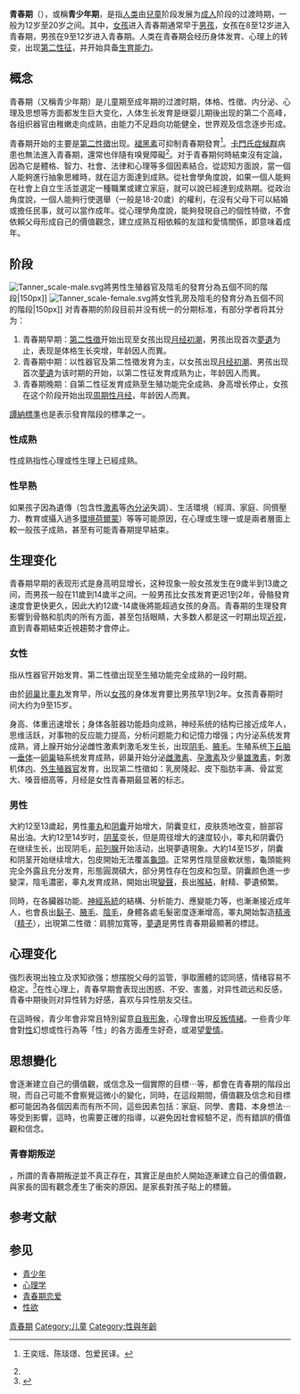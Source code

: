 {{human growth and development}}
{{expert|time=2014-01-19T11:32:04+00:00}}
{{medical}}
{{otheruses|subject=生物学人体发育第二个高峰期之青春期|other='''青春期'''的其他含义}}

'''青春期'''（{{lang-en|Puberty}}），或稱'''青少年期'''，是指[[人类|人类]]由[[兒童|兒童]]阶段发展为[[成人|成人]]阶段的过渡時期，一般为12岁至20岁之间。其中，[[女孩|女孩]]进入青春期通常早于[[男孩|男孩]]，女孩在8至12岁进入青春期，男孩在9至12岁进入青春期。人类在青春期会经历身体发育、心理上的转变，出现[[第二性征|第二性征]]，并开始具备[[生育能力|生育能力]]。

== 概念 ==
青春期（又稱青少年期）是儿童期至成年期的过渡时期，体格、性徵、内分泌、心理及思想等方面都发生巨大变化，人体生长发育是继婴儿期後出现的第二个高峰，各组织器官由稚嫩走向成熟，由能力不足趋向功能健全，世界观及信念逐步形成。

青春期开始的主要是[[第二性徵|第二性徵]]出现。[[褪黑素|褪黑素]]可抑制青春期發育<ref name="我即我脑">{{cite book |title = {{link-nl|我即我脑|Wij zijn ons brein}}：从子宫中孕育，于阿尔茨海默综合症中消亡 |publisher=中国人民大学出版社 |author = {{link-nl|迪克·斯瓦伯|Dick Swaab}} |year=2011 |location=北京}} 王奕瑶、陈琰璟、包爱民译。</ref>。[[卡門氏症候群|卡門氏症候群]]病患也無法進入青春期，還常也伴隨有嗅覺障礙<ref name="我即我脑" />。对于青春期何時結束沒有定論，因為它是體格、智力、社會、法律和心理等多個因素結合。從認知方面說，當一個人能夠進行抽象思維時，就在這方面達到成熟。從社會學角度說，如果一個人能夠在社會上自立生活並選定一種職業或建立家庭，就可以說已經達到成熟期。從政治角度說，一個人能夠行使選舉（一般是18-20歲）的權利，在沒有父母下可以結婚或擔任民事，就可以當作成年。從心理學角度說，能夠發現自己的個性特徵，不會依賴父母形成自己的價值觀念，建立成熟互相依賴的友誼和愛情關係，即意味着成年。

== 阶段==
[[File:Tanner_scale-male.svg|thumb]]將男性生殖器官及陰毛的發育分為五個不同的階段|150px]]
[[File:Tanner_scale-female.svg|thumb]]將女性乳房及陰毛的發育分為五個不同的階段|150px]]
对青春期的阶段目前并没有统一的分期标准，有部分学者将其分为：
# 青春期早期：[[第二性徵|第二性徵]]开始出现至女孩出现[[初潮|月经初潮]]，男孩出现首次[[遗精|夢遺]]为止，表现是体格生长突增，年龄因人而異。
# 青春期中期：以性器官及第二性徵发育为主，以女孩出现[[初潮|月经初潮]]、男孩出现首次[[遗精|夢遺]]为该时期的开始，以第二性征发育成熟为止，年龄因人而異。
# 青春期晚期：自第二性征发育成熟至生殖功能完全成熟、身高增长停止，女孩在这个阶段开始出现[[月经|周期性月经]]，年龄因人而異。

[[譚納標準|譚納標準]]也是表示發育階段的標準之一。

===性成熟===
性成熟指性心理或性生理上已經成熟。

===性早熟===
如果孩子因為遺傳（包含性[[激素|激素]]等[[內分泌|內分泌]]失調）、生活環境（經濟、家庭、同儕壓力、教育或攝入過多[[環境荷爾蒙|環境荷爾蒙]]）等等可能原因，在心理或生理一或是兩者層面上較一般孩子成熟，甚至有可能青春期提早結束。

== 生理变化 ==
青春期早期的表现形式是身高明显增长，这种现象一般女孩发生在9歲半到13歲之间，而男孩一般在11歲到14歲半之间。一般男孩比女孩发育更迟1到2年，骨骼發育速度會更快更久，因此大約12歲-14歲後將能超過女孩的身高。青春期的生理發育影響到骨骼和肌肉的所有方面，甚至包括眼睛，大多数人都是这一时期出现[[近视|近视]]，直到青春期結束近視趨勢才會停止。

=== 女性 ===
指从性器官开始发育、第二性徵出现至生殖功能完全成熟的一段时期。

由於[[卵巢|卵巢]]比[[睾丸|睾丸]]发育早，所以[[女孩|女孩]]的身体发育要比男孩早1到2年。女孩青春期时间大约为9至15岁。

身高、体重迅速增长；身体各脏器功能趋向成熟，神经系统的结构已接近成年人，思维活跃，对事物的反应能力提高，分析问题能力和记憶力增强；内分泌系统发育成熟，肾上腺开始分泌雌性激素刺激毛发生长，出现[[阴毛|阴毛]]、[[腋毛|腋毛]]。生殖系统[[下丘脑|下丘脑]]—[[垂体|垂体]]—[[卵巢|卵巢]]轴系统发育成熟，卵巢开始分泌[[雌激素|雌激素]]、[[孕激素|孕激素]]及少量[[雄激素|雄激素]]，刺激机体[[女性生殖系统|内]]、[[女性生殖系统|外生殖器官]]发育，出现第二性徵如：乳房隆起、皮下脂肪丰满、骨盆宽大、嗓音细高等，月经是女性青春期最显著的标志。

=== 男性 ===
大約12至13歲起，男性[[睾丸|睾丸]]和[[阴囊|阴囊]]开始增大，阴囊变红，皮肤质地改变，臉部容易出油。大約12至14岁时，[[阴茎|阴茎]]变长，但是周径增大的速度较小，睾丸和阴囊仍在继续生长，出现阴毛，[[前列腺|前列腺]]开始活动，出現夢遺現象。大約14至15岁，阴囊和阴茎开始继续增大，包皮開始无法覆盖[[龜頭|龜頭]]。正常男性陰莖疲軟狀態，龜頭能夠完全外露且充分发育，形態圓潤碩大，部分男性存在包皮和包莖。阴囊颜色進一步變深，陰毛濃密，睾丸发育成熟，開始出現[[變聲|變聲]]，長出[[喉结|喉結]]，射精、夢遺頻繁。

同時，在各臟器功能、[[神经系统|神經系統]]的結構、分析能力、應變能力等，也漸漸接近成年人，也會長出[[鬍鬚|鬍子]]、[[腋毛|腋毛]]、[[陰毛|陰毛]]，身體各處毛髮密度逐漸增高，睪丸開始製造[[精液|精液]]（[[精子|精子]]），出現第二性徵：肩膀加寬等，[[遺精|夢遺]]是男性青春期最顯著的標誌。<!--這裡屬於生理變化章節，无关内容避免列入-->

== 心理变化 ==
強烈表現出独立及求知欲强；想摆脱父母的监管，爭取團體的認同感，情绪容易不稳定。<ref>{{cite web |title=如何與青春期的孩子相處，避免衝突和叛逆 |url=http://www.han-lin.tw/puberty-problem/ |accessdate=2018-10-28}}</ref>在性心理上，青春早期會表现出困惑、不安、害羞，对异性疏远和反感，青春中期後则对异性转为好感，喜欢与异性朋友交往。

在這時候，青少年會非常且特別留意[[个人形象|自我形象]]，心理會出現[[逆反心理|反叛情緒]]。一些青少年會對[[人类性行为|性]]幻想或性行為等「性」的各方面產生好奇，或渴望[[青春期恋爱|愛情]]。

== 思想變化 ==
會逐漸建立自己的價值觀，或信念及一個實際的目標⋯等，都會在青春期的階段出現，而自己可能不會察覺這微小的變化，同時，在這段期間，價值觀及信念和目標都可能因為各個因素而有所不同，這些因素包括：家庭、同學、書籍、本身想法⋯等受到影響，這時，也需要正確的指導，以避免因社會經驗不足，而有錯誤的價值觀和信念。

=== 青春期叛逆 ===
{{main|青少年叛逆期}}
{{who|有意見認為|time=2021-10-08}}，所謂的青春期叛逆並不真正存在，其實正是由於人開始逐漸建立自己的價值觀，與家長的固有觀念產生了衝突的原因。是家長對孩子貼上的標籤。

== 参考文献 ==
{{Reflist}}

== 参见 ==
* [[青少年|青少年]]
* [[心理学|心理学]]
* [[青春期恋爱|青春期恋爱]]
* [[性欲|性欲]]

[[Category:青春期|]]
[[Category:儿童|Category:儿童]]
[[Category:性與年齡|Category:性與年齡]]